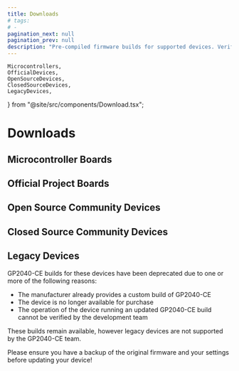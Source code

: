 ---
title: Downloads
# tags:
# -
pagination_next: null
pagination_prev: null
description: "Pre-compiled firmware builds for supported devices. Verify that a firmware build (.uf2) is compatible with your device before flashing."
---

	Microcontrollers,
	OfficialDevices,
	OpenSourceDevices,
	ClosedSourceDevices,
	LegacyDevices,
} from "@site/src/components/Download.tsx";

# Downloads

## Microcontroller Boards

<Microcontrollers />

## Official Project Boards

<OfficialDevices />

## Open Source Community Devices

<OpenSourceDevices />

## Closed Source Community Devices

<ClosedSourceDevices />

## Legacy Devices

GP2040-CE builds for these devices have been deprecated due to one or more of the following reasons:

- The manufacturer already provides a custom build of GP2040-CE
- The device is no longer available for purchase
- The operation of the device running an updated GP2040-CE build cannot be verified by the development team

These builds remain available, however legacy devices are not supported by the GP2040-CE team.

Please ensure you have a backup of the original firmware and your settings before updating your device!

<LegacyDevices />
